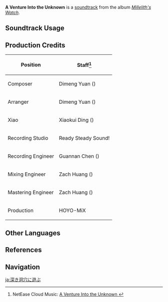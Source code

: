 {{Soundtrack Infobox
|image          = Millelith's Watch.png
|album          = Millelith's Watch
|disc           = 2
|number         = 27
|featured       =
|featured2      =
|featured3      =
|featured_disc  =
|featured_disc2 =
|featured_disc3 =
|youtube_id     = 2Vq9IMP4wgA
|spotify_id     = 5pyThryBW95YpWUkhvw2VW
|previous       = In Gloomy Meditation
|next           = Decayed in the Darkness
}}
'''A Venture Into the Unknown''' is a [[soundtrack]] from the album ''[[Millelith's Watch]]''.

==Soundtrack Usage==
{{Soundtrack Usage
|quest    = 
|location = 
|domain   = Chamber of Twisted Cranes;;City of Hidden Runes;;Realm of Snaring Illusions;;Blazin' Trails (Domain)//Hall of Music;;Entanglement of Past Dreams
|eventgameplay = Perilous Trail (Event)
}}

==Production Credits==
{| class="wikitable"
! Position
! Staff<ref>NetEase Cloud Music: [https://music.163.com/#/song?id=1956543014 A Venture Into the Unknown {{zh|重岫而游}}]</ref>
|-
! Composer
| Dimeng Yuan ({{zh|苑迪萌}})
|-
! Arranger
| Dimeng Yuan ({{zh|苑迪萌}})
|-
! Xiao
| Xiaokui Ding ({{zh|丁晓逵}})
|-
! Recording Studio
| Ready Steady Sound!
|-
! Recording Engineer
| Guannan Chen ({{zh|陈冠男}})
|-
! Mixing Engineer
| Zach Huang ({{zh|黄巍}})
|-
! Mastering Engineer
| Zach Huang ({{zh|黄巍}})
|-
! Production
| HOYO-MiX
|}
<!--
==Gallery==
<gallery>
</gallery>
==Trivia==
-->
==Other Languages==
{{Other Languages
|en      = A Venture Into the Unknown
|zhs     = 重岫而游
|zhs_rm  = Chóngxiù ér Yóu{{Assumed}}
|zhs_tl   = 
|ja      = 深き洞穴に遊ぶ
|ja_rm   = Fukaki Douketsu ni Asobu{{Assumed}}
|ja_tl   = Playing in a Deep Cave
}}

==References==
{{Reflist}}

==Navigation==
{{Soundtrack Navbox|Millelith's Watch}}

[[ja:深き洞穴に遊ぶ]]